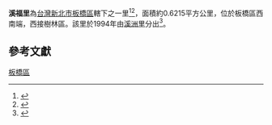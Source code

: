 
{{ROC Village or Li Info|
City/CountyName=新北市|
DivName=板橋區|
Village/LiName=溪福|
Village/Li=里|
OldName =|
Longitude =|
Latitude =|
AreaTotal =0.6215|
HouseholdTotal=4,679|
PopTotal =14,484|
YearMonth=2010年1月|
Head =楊秋菊|
Male =|
Female =|
Sub =46|
Website =|
Neighbors =|
MapLocation =|
Address =篤行路三段玉平巷68弄15號3樓|
DataSource =
}}

'''溪福里'''為[[台灣|台灣]][[新北市|新北市]][[板橋區_(台灣)|板橋區]]轄下之一里<ref>{{cite book|title= 臺灣鄉土全誌|year=1996|publisher=中一出版社}}</ref><ref>{{cite book|title=臺灣全志: 政治志·建置沿革篇|year=2007|publisher=國史館臺灣文獻館}}</ref>，面積約0.6215平方公里，位於板橋區西南端，西接樹林區。該里於1994年由[[溪洲里|溪洲里]]分出<ref>{{cite web|title=板橋區公所網站|work=各里介紹|accessdate=2015-03-11}}</ref>。

==參考文獻==
{{reflist}}

{{新北市板橋區}}

[[Category:新北市的里|板橋區]]